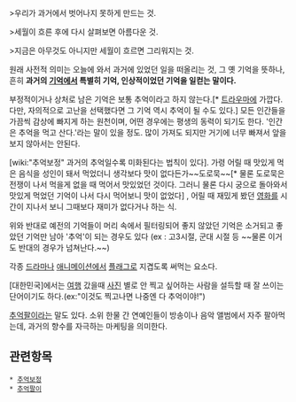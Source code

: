 
>우리가 과거에서 벗어나지 못하게 만드는 것.

>세월이 흐른 후에 다시 살펴보면 아름다운 것.

>지금은 아무것도 아니지만 세월이 흐르면 그리워지는 것.



원래 사전적 의미는 오늘에 와서 과거에 있었던 일을 떠올리는 것, 그 옛 기억을 뜻하나,
흔히 '''과거의 [[기억]]에서 특별히 기억, 인상적이었던 기억을 일컫는 말이다.'''

부정적이거나 상처로 남은 기억은 보통 추억이라고 하지 않는다.[* [[트라우마]]에 가깝다. 다만, 자의적으로 고난을 선택했다면 그 기억 역시 추억이 될 수도 있다.] 모든 인간들을 가끔씩 감상에 빠지게 하는 원천이며, 어떤 경우에는 평생의 동력이 되기도 한다. '인간은 추억을 먹고 산다.'라는 말이 있을 정도. 많이 가져도 되지만 거기에 너무 빠져서 앞을 보지 않아서는 안된다.

[wiki:"추억보정" 과거의 추억일수록 미화된다는 법칙이 있다]. 가령 어릴 때 맛있게 먹은 음식을 성인이 돼서 먹었더니 생각보다 맛이 없다든가~~도로묵~~[* 물론 도로묵은 전쟁이 나서 먹을게 없을 때 먹어서 맛있었던 것이다. 그러니 물론 다시 궁으로 돌아와서 맛있게 먹었던 기억이 나서 다시 먹어보니 맛이 없었다] , 어릴 때 재밌게 봤던 [[영화]]를 시간이 지나서 보니 그때보다 재미가 없다거나 하는 식.

위와 반대로 예전의 기억들이 머리 속에서 필터링되어 좋지 않았던 기억은 소거되고 좋았던 기억만 남아 '추억'이 되는 경우도 있다 (ex : 고3시절, 군대 시절 등 ~~물론 이거도 반대의 경우가 넘쳐난다.~~)

각종 [[드라마]]나 [[애니메이션]]에서 [[플래그]]로 지겹도록 써먹는 요소다. 

[대한민국]에서는 [[여행]] 갔을때 [[사진]] 별로 안 찍고 싶어하는 사람을 설득할 때 잘 쓰이는 단어이기도 하다.(ex:"이것도 찍고나면 나중엔 다 추억이야!")

[[추억팔이]]라는 말도 있다. 소위 한물 간 연예인들이 방송이나 음악 앨범에서 자주 팔아먹는데, 과거의 향수를 자극하는 마케팅을 의미한다.

== 관련항목 ==
 * [[추억보정]]
 * [[추억팔이]]
